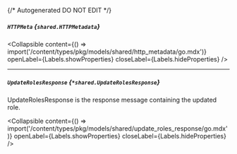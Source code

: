 {/* Autogenerated DO NOT EDIT  */}

##### `HTTPMeta` *{`shared.HTTPMetadata`}*

<Collapsible content={() => import('/content/types/pkg/models/shared/http_metadata/go.mdx')} openLabel={Labels.showProperties} closeLabel={Labels.hideProperties} />


---
##### `UpdateRolesResponse` *{`*shared.UpdateRolesResponse`}*
UpdateRolesResponse is the response message containing the updated role.

<Collapsible content={() => import('/content/types/pkg/models/shared/update_roles_response/go.mdx')} openLabel={Labels.showProperties} closeLabel={Labels.hideProperties} />




